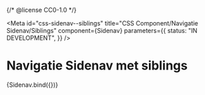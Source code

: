 {/* @license CC0-1.0 */}


<Meta
  id="css-sidenav--siblings"
  title="CSS Component/Navigatie Sidenav/Siblings"
  component={Sidenav}
  parameters={{
    status: "IN DEVELOPMENT",
  }}
/>

# Navigatie Sidenav met siblings

<Canvas>
  <Story
    name="Siblings"
    args={{
      items: [
        { href: "#", title: "Home" },
        { href: "#", title: "Wonen en leven" },
        { href: "#", title: "Parken en groen" },
        { href: "#", title: "Parken en plantsoenen", sibling: true },
        { href: "#", title: "Landgoederen Amelisweerd en Rhijnauwen", sibling: true },
        { href: "#", title: "Begraafplaatsen", sibling: true },
        { href: "#", title: "Volkstuinen en stadslandbouw", sibling: true },
        { href: "#", title: "Dieren", sibling: true },
        { href: "#", title: "Groenonderhoud", sibling: true },
        { href: "#", title: "Zelfbeheer", sibling: true },
      ],
      pseudoElements: false,
    }}
    parameters={{
      docs: {
        source: {
          state: "closed",
        },
      },
    }}
  >
    {Sidenav.bind({})}
  </Story>
</Canvas>
